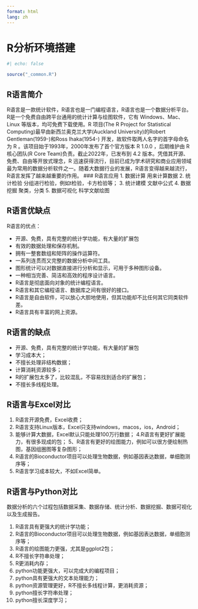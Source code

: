 ```yaml
---
format: html
lang: zh 
---
```


# R分析环境搭建 {.sec-intro}

```r
#| echo: false

source("_common.R")
```

## R语言简介

R语言是一款统计软件，R语言也是一门编程语言，R语言也是一个数据分析平台。R是一个免费自由跨平台通用的统计计算与绘图软件，它有 Windows、Mac、Linux 等版本，均可免费下载使用。R 项目(The R Project for Statistical Computing)最早由新西兰奥克兰大学(Auckland University)的Robert Gentleman(1959-)和Ross Ihaka(1954-) 开发，故软件取两人名字的首字母命名为 R 。该项目始于1993年，2000年发布了首个官方版本 R 1.0.0 ，后期维护由 R 核心团队(R Core Team)负责。截止2022年，已发布到 4.2 版本。凭借其开源、免费、自由等开放式理念，R 迅速获得流行，目前已成为学术研究和商业应用领域最为常用的数据分析软件之一。随着大数据行业的发展，R语言变得越来越流行，R语言发挥了越来越重要的作用。 \### R语言应用 1. 数据计算 用来计算数据 2. 统计检验 分组进行检验，例如t检验，卡方检验等； 3. 统计建模 文献中公式 4. 数据挖掘 聚类，分类 5. 数据可视化 科学文献绘图

## R语言优缺点

R语言的优点：

-   开源、免费，具有完整的统计学功能，有大量的扩展包
-   有效的数据处理和保存机制。
-   拥有一整套数组和矩阵的操作运算符。
-   一系列连贯而又完整的数据分析中间工具。
-   图形统计可以对数据直接进行分析和显示，可用于多种图形设备。
-   一种相当完善、简洁和高效的程序设计语言。
-   R语言是彻底面向对象的统计编程语言。
-   R语言和其它编程语言、数据库之间有很好的接口。
-   R语言是自由软件，可以放心大胆地使用，但其功能却不比任何其它同类软件差。
-   R语言具有丰富的网上资源。

## R语言的缺点

-   开源、免费，具有完整的统计学功能，有大量的扩展包
-   学习成本大；
-   不擅长处理非结构数据；
-   计算消耗资源较多；
-   R的扩展包太多了，比较混乱，不容易找到适合的扩展包；
-   不擅长多线程处理。

## R语言与Excel对比

1.  R语言开源免费，Excel收费；
2.  R语言支持Linux版本，Excel只支持windows，macos，ios，Android；
3.  能够计算大数据，Excel默认只能处理100万行数据； 4.R语言有更好扩展能力，有很多现成的包； 5、R语言有更好的绘图能力，例如可以很方便绘制热图，基因组圈图等复杂图形；
4.  R语言的Bioconductor项目可以处理生物数据，例如基因表达数据，单细胞测序等；
5.  R语言学习成本较大，不如Excel简单。

## R语言与Python对比

数据分析的六个过程包括数据采集、数据存储、统计分析、数据挖掘、数据可视化以及生成报告。

1.  R语言具有更强大的统计学功能；
2.  R语言的Bioconductor项目可以处理生物数据，例如基因表达数据，单细胞测序等；
3.  R语言的绘图能力更强，尤其是ggplot2包；
4.  R不擅长字符串处理；
5.  R更消耗内存；
6.  python功能更强大，可以完成大的编程项目；
7.  python具有更强大的文本处理能力；
8.  python资源管理更好，R不擅长多线程计算，更消耗资源；
9.  python擅长字符串处理；
10. python擅长深度学习；
